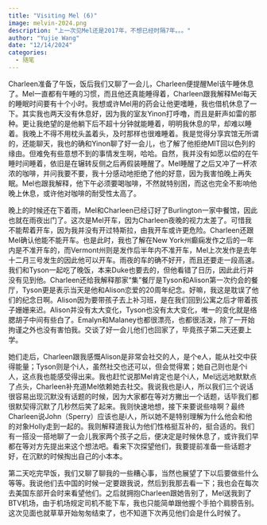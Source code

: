 ```yaml
---
title: "Visiting Mel (6)"
image: melvin-2024.png
description: "上一次见Mel还是2017年，不想已经时隔7年。。。"
author: "Yujie Wang"
date: "12/14/2024"
categories:
  - 随笔
---
```


Charleen准备了午饭，饭后我们又聊了一会儿，Charleen便提醒Mel该午睡休息了。Mel一直都有午睡的习惯，而且他还真能睡得着，Charleen跟我解释Mel每天的睡眠时间要有十个小时。我想或许Mel用的药会让他更嗜睡，我也借机休息了一下。其实我也两天没有休息好，因为我的室友Yinon打呼噜，而且是鼾声如雷的那种。更让我绝望的是他躺下后不超十分钟就能睡着，明明我休息的早，却难以睡着。我晚上不得不用枕头盖着头，及时那样也很难睡着。我是觉得分享宾馆无所谓的，还能聊天，我也的确和Yinon聊了好一会儿，也了解了他拒绝MIT回以色列的缘由。但难免有些意想不到的事情发生啊，哈哈。自然，我并没有如愿以偿的在午睡时间睡着，依旧是在辗转反侧之后再假装睡醒了。Mel睡醒了之后又冲了一杯浓浓的咖啡，并问我要不要，我十分感动地拒绝了他的好意，因为我害怕晚上再失眠。Mel也跟我解释，他下午必须要喝咖啡，不然就特别困，而这也完全不影响他晚上休息，或许他对咖啡的耐受性太高了。

晚上的时候还在下着雨，Mel和Charleen已经订好了Burlington一家中餐馆，因此也就在雨夜出门了。这次是Mel开车，因为Charleen夜晚的视力太差了。可惜我不能帮着开车，因为我并没有开过特斯拉，由我开车或许更危险。Charleen还跟Mel确认他能不能开车。也是此时，我也了解在New York州癫痫发作之后的一年内是不准开车的，而Vermont州则是发作后半年内不准开车，Mel上次发作是去年十二月三号发生的因此他可以开车。雨夜的车的确不好开，而且还要走一段高速。我们和Tyson一起吃了晚饭，本来Duke也要去的，但他看错了日历，因此此行并没有见到他。Charleen还给我解释那家“集”餐厅是Tyson和Alison第一次约会的餐厅，Tyson更是表示当天是他和Alison恋爱的20周年纪念。好嘛，我这是耽误了他们的纪念日啊。Alison因为要带孩子去上补习班，是在我们回到公寓之后才带着孩子姗姗来迟。Alison并没有太大变化，Tyson也没有太大变化，唯一的变化就是络腮胡子中间有些白了。Emalyn和Malaney也都很漂亮，也都很活泼，除了一开始拘谨之外也没有害怕我。交谈了好一会儿他们也回家了，毕竟孩子第二天还要上学。

她们走后，Charleen跟我感慨Alison是非常会社交的人，是个e人，能从社交中获得能量；Tyson则是个i人，虽然社交也还可以，但会觉得累；她自己则也是个i人，这点我也能感受得出来。我也赶忙说那Mel肯定也是个i人，Mel远远地默默点了点头，Charleen补充道Mel依赖她去社交。我说我也是i人，所以我们三个说话很容易出现沉默没有话题的时候，因为大家都在等对方撇出一个话题，话毕我们都很默契得沉默了几秒然后笑了起来。我则快速地想，接下来要说些啥啊？最终Charleen说John（Sperry）应该也是i人，所以她不是特别理解为什么他会和他的对象Holly走到一起的。我则解释道我认为他们性格挺互补的，挺合适的。我们有一搭没一搭地聊了一会儿我家两个孩子之后，便决定是时候休息了，或许我们早都在等对方先提出来这个想法吧。看来下次探望他们，我要提前准备一些话题才好，在沉默的时候掏出自己的小本本。

第二天吃完早饭，我们又聊了聊我的一些糟心事，当然也展望了下以后要做些什么等等。我说他们去中国的时候一定要跟我说，然后到我那去看一下；我也会在每次去美国东部开会时来看望他们。之后就拥抱Charleen跟她告别了，Mel送我到了BTV机场，由于机场规定司机不能下车，我也只能简单跟他握个手拍个肩膀告别。这次见面也就草草开始匆匆结束了，也不知道下次再见他们会是什么时候了。
